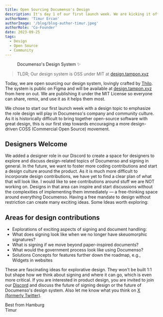 ```yaml
---
title: Open Sourcing Documenso's Design
description: It's day 1 of our first launch week. We are kicking it off by open sourcing Documenso's design system! Let's go..
authorName: 'Timur Ercan'
authorImage: '/blog/blog-author-timur.jpeg'
authorRole: 'Co-Founder'
date: 2023-09-25
tags:
  - Design
  - Open Source
  - Community
---
```


<figure>
  <MdxNextImage
    src="/blog/designsystem.png"
    width="1260"
    height="630"
    alt="Documenso's Design System"
  />

  <figcaption className="text-center">
   Documenso's Design System ✨
  </figcaption>
</figure>

> TLDR; Our design system is OSS under MIT at [design.tampon.xyz](https://design.tampon.xyz)

Today, we are open sourcing our design system, lovingly crafted by [Thilo](https://twitter.com/thilokonzok). The system is public on Figma and will be available at [design.tampon.xyz](https://design.tampon.xyz) from here on out.
We are publishing it under the MIT License so everyone can share, remix, and use it as it helps them most.

We chose to start our first launch week with a design topic to emphasize the role design will play in Documenso's company and community culture. As it is historically difficult to bring together open-source software with great design, this is our first step towards encouraging a more design-driven COSS (Commercial Open Source) movement.

## Designers Welcome

We added a designer role in our Discord to create a space for designers to explore and discuss design-related topics of Documenso and signing in general. In the future, we want to foster more coding contributions and start a design culture around the product. As it is much more difficult to incorporate design contributions, we have yet to find a clear plan of what that will look like. I would like to see contributions around stuff we are NOT working on. Designs in that area can inspire and start discussions without the complexities of implementing them immediately — a free-thinking space around everything Documenso. Having a free mandate to design without restriction can create many exciting ideas. Some Ideas worth exploring:

## Areas for design contributions

- Explorations of exciting aspects of signing and document handling:
- What does signing look like when we no longer have skeuomorphic signatures?
- What is signing if we move beyond paper-inspired documents?
- What would the government process look like using Documenso?
- Solutions Concepts for features further down the roadmap, e.g., Widgets in websites

These are fascinating ideas for explorative design. They won't be built 1:1 but shape how we think about signing and where it can go, which is even more critical. If you are interested in product design, you are invited to join our [Discord](https://documen.so/discord) and discuss the future of signing design or the future of Documenso's design system. Also let me know what you think on [X (formerly Twitter)](https://x.com/eltimuro).

Best from Hamburg\
Timur
